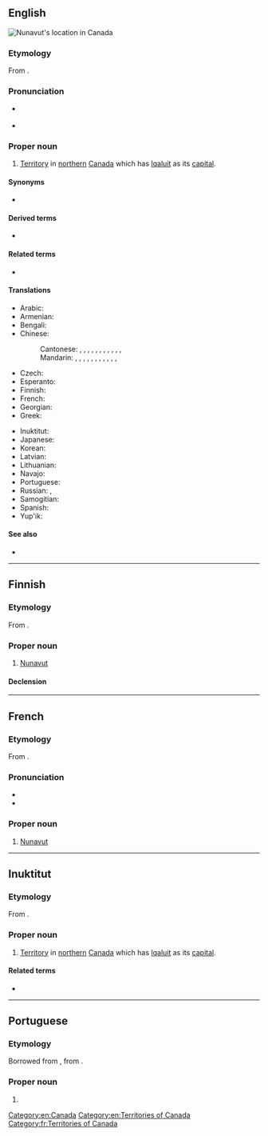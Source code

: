 {{also|nunavut}}
==English==
[[Image:Nunavut-map.png|thumb|alt=Nunavut is the Canadian territory that lies east of the Northwest Territories and north of Manitoba. Much of it is north of Ontario and Quebec too.|Nunavut's location in Canada]]
{{wikipedia}}

===Etymology===
From {{etyl|iu|en}} {{m|iu|nunavut||our land}}.

===Pronunciation===
* {{a|UK}} {{IPA|/ˈnʌn.æ.vʌt/|lang=en}}
* {{a|US}} {{IPA|/ˈnʊ.nəˌvʊt/|lang=en}}

===Proper noun===
{{en-proper noun}}

# [[territory|Territory]] in [[northern]] [[Canada]] which has [[Iqaluit]] as its [[capital]].

====Synonyms====
* {{l|en|Nunavut Territory}}

====Derived terms====
* {{l|en|NU}} {{qualifier|abbreviation}}

====Related terms====
* {{l|en|Nunavummiuq}}

====Translations====
{{trans-top|territory in northern Canada}}
* Arabic: {{t|ar|نُونَافُوت|m|tr=nunafūt}}
* Armenian: {{t|hy|Նունավուտ|sc=Armn}}
* Bengali: {{t-needed|bn}}
* Chinese:
*: Cantonese: {{t|yue|努納武特|sc=Hani}}, {{t|yue|努纳武特|tr=nou5 naap6 mou5 dak6|sc=Hani}}, {{t|yue|努納福特|sc=Hani}}, {{t|yue|努纳福特|tr=nou5 naap6 fuk1 dak6|sc=Hani}}, {{t|yue|努納伏特|sc=Hani}}, {{t|yue|努纳伏特|tr=nou5 naap6 fuk6 dak6|sc=Hani}}, {{t|yue|努勒維特|sc=Hani}}, {{t|yue|努勒维特|tr=nou5 lak6 wai4 dak6|sc=Hani}}, {{t|yue|努納伏|sc=Hani}}, {{t|yue|努纳伏|tr=nou5 naap6 fuk6|sc=Hani}}, {{t|yue|努納瓦特|sc=Hani}}, {{t|yue|努纳瓦特|tr=nou5 naap6 ngaa5 dak6|sc=Hani}}
*: Mandarin: {{t+|cmn|努納武特|sc=Hani}}, {{t+|cmn|努纳武特|tr=Nǔnàwǔtè|sc=Hani}}, {{t|cmn|努納福特|sc=Hani}}, {{t|cmn|努纳福特|tr=Nǔnàfútè|sc=Hani}}, {{t|cmn|努納伏特|sc=Hani}}, {{t|cmn|努纳伏特|tr=Nǔnàfútè|sc=Hani}}, {{t|cmn|努勒維特|sc=Hani}}, {{t|cmn|努勒维特|tr=Nǔlèwéitè|sc=Hani}}, {{t|cmn|努納伏|sc=Hani}}, {{t|cmn|努纳伏|tr=Nǔnàfú|sc=Hani}}, {{t|cmn|努納瓦特|sc=Hani}}, {{t|cmn|努纳瓦特|tr=Nǔnàwǎtè|sc=Hani}}
* Czech: {{t+|cs|Nunavut|m}}
* Esperanto: {{t|eo|Nunavuto}}
* Finnish: {{t+|fi|Nunavut}}
* French: {{t+|fr|Nunavut|m}}
* Georgian: {{t|ka|ნუნავუტი|sc=Geor}}
* Greek: {{t|el|Νούναβουτ|f}}
{{trans-mid}}
* Inuktitut: {{t|iu|ᓄᓇᕗᑦ|tr=Nunavut|sc=Cans}}
* Japanese: {{t|ja|ヌナブト|tr=Nunabuto|sc=Jpan}}
* Korean: {{t|ko|누나부트|tr=Nunabuteu|sc=Kore}}
* Latvian: {{t|lv|Nunavuta|f}}
* Lithuanian: {{t|lt|Nunavutas|m}}
* Navajo: {{t|nv|Náhookǫsjí Hakʼaz Dineʼé bikéyah}}
* Portuguese: {{t|pt|Nunavut|m}}
* Russian: {{t+|ru|Ну́навут|m}}, {{t+|ru|Нунаву́т|m}}
* Samogitian: {{t|sgs|Nunavuts}}
* Spanish: {{t+|es|Nunavut|m}}
* Yup'ik: {{t|esu|Nunavut}}
{{trans-bottom}}

====See also====
* {{l|en|Appendix:Place names in Nunavut}}

[[Category:en:Canada]]
[[Category:en:Territories of Canada]]

----

==Finnish==

===Etymology===
From {{etyl|iu|fi}} {{m|iu|nunavut||our land}}.

===Proper noun===
{{fi-proper noun}}

# [[Nunavut#English|Nunavut]] {{gloss|territory in northeast Canada}}

====Declension====
{{fi-decl-risti|n=sg|Nunavut|||a|i=0}}

----

==French==

===Etymology===
From {{etyl|iu|fr}} {{m|iu|nunavut||our land}}.

===Pronunciation===
* {{IPA|/nu.na.vut/|lang=fr}}
* {{rhymes|ut|lang=fr}}

===Proper noun===
{{fr-proper noun|m}}

# [[#English|Nunavut]]

[[Category:fr:Territories of Canada]]

----

==Inuktitut==

===Etymology===
From {{m|iu|nunavut}}.

===Proper noun===
{{iu-pos|proper noun|l|ᓄᓇᕗᑦ}}

# [[territory|Territory]] in [[northern]] [[Canada]] which has [[Iqaluit]] as its [[capital]].

====Related terms====
* {{l|iu|Nunavummiuq}}

----

==Portuguese==

===Etymology===
Borrowed from {{bor|pt|en|Nunavut}}, from {{der|pt|iu|nunavut||our land}}.

===Proper noun===
{{pt-proper noun|m}}

# {{place|pt|territory|c/Canada|t1=Nunavut}}